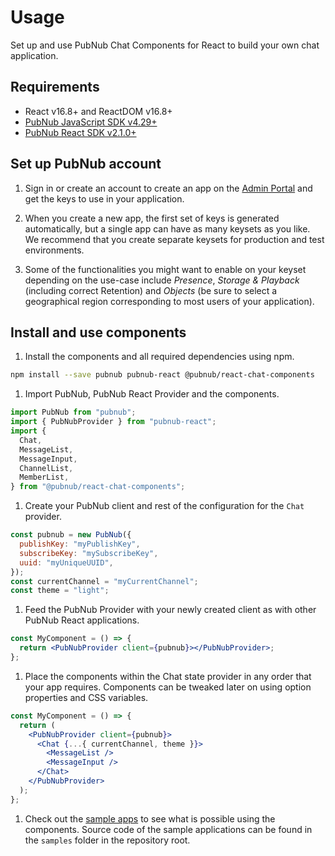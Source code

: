 
<Meta title="Introduction/Usage" />

# Usage

Set up and use PubNub Chat Components for React to build your own chat application. 

## Requirements

* React v16.8+ and ReactDOM v16.8+
* [PubNub JavaScript SDK v4.29+](https://www.pubnub.com/docs/sdks/javascript/)
* [PubNub React SDK v2.1.0+](https://www.pubnub.com/docs/chat/react/setup)

## Set up PubNub account

1. Sign in or create an account to create an app on the [Admin Portal](https://dashboard.pubnub.com/) and get the keys to use in your application.

1. When you create a new app, the first set of keys is generated automatically, but a single app can have as many keysets as you like. We recommend that you create separate keysets for production and test environments.

1. Some of the functionalities you might want to enable on your keyset depending on the use-case include _Presence_, _Storage & Playback_ (including correct Retention) and _Objects_ (be sure to select a geographical region corresponding to most users of your application).

## Install and use components

1. Install the components and all required dependencies using npm.

  ```bash
  npm install --save pubnub pubnub-react @pubnub/react-chat-components
  ```

1. Import PubNub, PubNub React Provider and the components.

  ```js
  import PubNub from "pubnub";
  import { PubNubProvider } from "pubnub-react";
  import {
    Chat,
    MessageList,
    MessageInput,
    ChannelList,
    MemberList,
  } from "@pubnub/react-chat-components";
  ```

1. Create your PubNub client and rest of the configuration for the `Chat` provider.

  ```jsx
  const pubnub = new PubNub({
    publishKey: "myPublishKey",
    subscribeKey: "mySubscribeKey",
    uuid: "myUniqueUUID",
  });
  const currentChannel = "myCurrentChannel";
  const theme = "light";
  ```

1. Feed the PubNub Provider with your newly created client as with other PubNub React applications.

  ```jsx
  const MyComponent = () => {
    return <PubNubProvider client={pubnub}></PubNubProvider>;
  };
  ```

1. Place the components within the Chat state provider in any order that your app requires.
   Components can be tweaked later on using option properties and CSS variables.

  ```jsx
  const MyComponent = () => {
    return (
      <PubNubProvider client={pubnub}>
        <Chat {...{ currentChannel, theme }}>
          <MessageList />
          <MessageInput />
        </Chat>
      </PubNubProvider>
    );
  };
  ```

1. Check out the
   [sample apps](https://pubnub.github.io/react-chat-components/samples) to see
   what is possible using the components. Source code of the sample applications can be found in the
   `samples` folder in the repository root.
